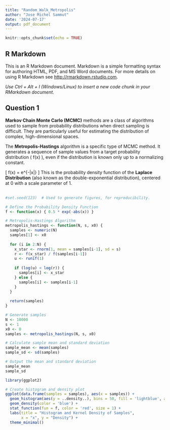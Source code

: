 ```yaml
---
title: "Random_Walk_Metropolis"
author: "Jose Michel Sammut"
date: '2024-07-17'
output: pdf_document
---
```


```r
knitr::opts_chunk$set(echo = TRUE)
```

## R Markdown


This is an R Markdown document. Markdown is a simple formatting syntax for authoring HTML, PDF, and MS Word documents. For more details on using R Markdown see <http://rmarkdown.rstudio.com>.

*Use Ctrl + Alt + I (Windows/Linux) to insert a new code chunk in your RMarkdown document.*

## Question 1

**Markov Chain Monte Carlo (MCMC)** methods are a class of algorithms used to sample from probability distributions when direct sampling is difficult. They are particularly useful for estimating the distribution of complex, high-dimensional spaces.

The **Metropolis-Hastings** algorithm is a specific type of MCMC method. It generates a sequence of sample values from a target probability distribution \( f(x) \), even if the distribution is known only up to a normalizing constant.

\[
\mathbf{Target \ Distribution:} \quad f(x) = \frac{1}{2} e^{-|x|}
\]
This is the probability density function of the **Laplace Distribution** (also known as the double-exponential distribution), centered at 0 with a scale parameter of 1.
\
\


```r
#set.seed(123)  # Used to generate figures, for reproducibility.

# Define the Probability Density Function
f <- function(x) { 0.5 * exp(-abs(x)) }

# Metropolis-Hastings Algorithm
metropolis_hastings <- function(N, s, x0) {
  samples <- numeric(N)
  samples[1] <- x0
  
  for (i in 2:N) {
    x_star <- rnorm(1, mean = samples[i-1], sd = s)
    r <- f(x_star) / f(samples[i-1])
    u <- runif(1)
    
    if (log(u) < log(r)) {
      samples[i] <- x_star
    } else {
      samples[i] <- samples[i-1]
    }
  }
  
  return(samples)
}

# Generate samples
N <- 10000
s <- 1
x0 <- 0
samples <- metropolis_hastings(N, s, x0)

# Calculate sample mean and standard deviation
sample_mean <- mean(samples)
sample_sd <- sd(samples)

# Output the mean and standard deviation
sample_mean
sample_sd
```

```r
library(ggplot2)

# Create histogram and density plot
ggplot(data.frame(samples = samples), aes(x = samples)) +
  geom_histogram(aes(y = ..density..), bins = 50, fill = 'lightblue', alpha = 0.7) +
  geom_density(color = 'blue') +
  stat_function(fun = f, color = 'red', size = 1) +
  labs(title = "Histogram and Kernel Density of Samples",
       x = "x", y = "Density") +
  theme_minimal()

```

